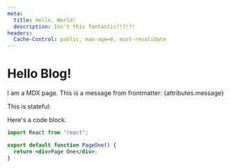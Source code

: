 ```yaml
---
meta:
  title: Hello, World!
  description: Isn't this fantastic?!?!?!
headers:
  Cache-Control: public, max-age=0, must-revalidate
---
```



# Hello Blog!

I am a MDX page. This is a message from frontmatter: {attributes.message}

This is stateful:

<Counter />

Here's a code block.

```jsx
import React from "react";

export default function PageOne() {
  return <div>Page One</div>;
}
```

